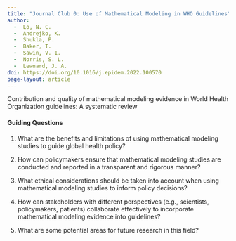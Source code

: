 ```yaml
---
title: "Journal Club 0: Use of Mathematical Modeling in WHO Guidelines"
author: 
  -  Lo, N. C. 
  -  Andrejko, K.
  -  Shukla, P.
  -  Baker, T.
  -  Sawin, V. I.
  -  Norris, S. L.
  -  Lewnard, J. A.
doi: https://doi.org/10.1016/j.epidem.2022.100570
page-layout: article
---
```


Contribution and quality of mathematical modeling evidence in World Health Organization guidelines: A systematic review

#### Guiding Questions


1. What are the benefits and limitations of using mathematical modeling studies to guide global health policy?

2. How can policymakers ensure that mathematical modeling studies are conducted and reported in a transparent and rigorous manner?  

3. What ethical considerations should be taken into account when using mathematical modeling studies to inform policy decisions?  

4. How can stakeholders with different perspectives (e.g., scientists, policymakers, patients) collaborate effectively to incorporate mathematical modeling evidence into guidelines?  

5. What are some potential areas for future research in this field?